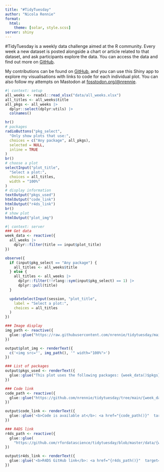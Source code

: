```yaml
---
title: "#TidyTuesday"
author: "Nicola Rennie"
format:
  html: 
    theme: [solar, style.scss]
server: shiny
---
```


#TidyTuesday is a weekly data challenge aimed at the R community. Every week a new dataset is posted alongside a chart or article related to that dataset, and ask participants explore the data. You can access the data and find out more on [GitHub](https://github.com/rfordatascience/tidytuesday/blob/master/README.md).

My contributions can be found on [GitHub](https://github.com/nrennie/tidytuesday), and you can use this Shiny app to explore my visualisations with links to code for each individual plot. You can also follow my attempts on Mastodon at [fosstodon.org/@nrennie](https://fosstodon.org/@nrennie).

```r
#| context: setup
all_weeks <- readxl::read_xlsx("data/all_weeks.xlsx")
all_titles <- all_weeks$title
all_pkgs <- all_weeks |>
  dplyr::select(dplyr:utils) |>
  colnames()
```

```r
hr()
# packages
radioButtons("pkg_select",
  "Only show plots that use:",
  choices = c("Any package", all_pkgs),
  selected = NULL,
  inline = TRUE
)
br()
# choose a plot
selectInput("plot_title",
  "Select a plot:",
  choices = all_titles,
  width = "100%"
)
# display information
textOutput("pkgs_used")
htmlOutput("code_link")
htmlOutput("r4ds_link")
br()
# show plot
htmlOutput("plot_img")
```

```r
#| context: server
### Get data
week_data <- reactive({
  all_weeks |>
    dplyr::filter(title == input$plot_title)
})

observe({
  if (input$pkg_select == "Any package") {
    all_titles <- all_weeks$title
  } else {
    all_titles <- all_weeks |>
      dplyr::filter(!!rlang::sym(input$pkg_select) == 1) |>
      dplyr::pull(title)
  }

  updateSelectInput(session, "plot_title",
    label = "Select a plot:",
    choices = all_titles
  )
})

### Image display
img_path <- reactive({
  glue::glue("https://raw.githubusercontent.com/nrennie/tidytuesday/main/{week_data()$img_fpath}")
})

output$plot_img <- renderText({
  c('<img src="', img_path(), '" width="100%">')
})

### List of packages
output$pkgs_used <- renderText({
  glue::glue("This plot uses the following packages: {week_data()$pkgs}")
})

### Code link
code_path <- reactive({
  glue::glue("https://github.com/nrennie/tidytuesday/tree/main/{week_data()$code_fpath}")
})

output$code_link <- renderText({
  glue::glue('<b>Code is available at</b>: <a href="{code_path()}"  target="_blank">{code_path()}</a>.')
})

### R4DS link
r4ds_path <- reactive({
  glue::glue(
    "https://github.com/rfordatascience/tidytuesday/blob/master/data/{week_data()$year}/{week_data()$week}/readme.md")
})

output$r4ds_link <- renderText({
  glue::glue('<b>R4DS GitHub link</b>: <a href="{r4ds_path()}"  target="_blank">{r4ds_path()}</a>.')
})
```
